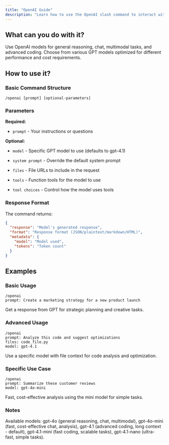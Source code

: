 ```yaml
---
title: "OpenAI Guide"
description: "Learn how to use the OpenAI slash command to interact with OpenAI's models"
---
```


## What can you do with it?

Use OpenAI models for general reasoning, chat, multimodal tasks, and advanced coding. Choose from various GPT models optimized for different performance and cost requirements.

## How to use it?

### Basic Command Structure
```
/openai [prompt] [optional-parameters]
```

### Parameters

**Required:**

- `prompt` - Your instructions or questions

**Optional:**

- `model` - Specific GPT model to use (defaults to gpt-4.1)

- `system prompt` - Override the default system prompt

- `files` - File URLs to include in the request

- `tools` - Function tools for the model to use

- `tool choices` - Control how the model uses tools

### Response Format

The command returns:
```json
{
  "response": "Model's generated response",
  "format": "Response format (JSON/plaintext/markdown/HTML)",
  "metadata": {
    "model": "Model used",
    "tokens": "Token count"
  }
}
```

## Examples

### Basic Usage
```
/openai
prompt: Create a marketing strategy for a new product launch
```
Get a response from GPT for strategic planning and creative tasks.

### Advanced Usage
```
/openai
prompt: Analyze this code and suggest optimizations
files: code_file.py
model: gpt-4.1
```
Use a specific model with file context for code analysis and optimization.

### Specific Use Case
```
/openai
prompt: Summarize these customer reviews
model: gpt-4o-mini
```
Fast, cost-effective analysis using the mini model for simple tasks.

### Notes

Available models: gpt-4o (general reasoning, chat, multimodal), gpt-4o-mini (fast, cost-effective chat, analysis), gpt-4.1 (advanced coding, long context - default), gpt-4.1-mini (fast coding, scalable tasks), gpt-4.1-nano (ultra-fast, simple tasks).